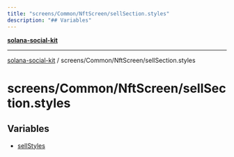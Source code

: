 ```yaml
---
title: "screens/Common/NftScreen/sellSection.styles"
description: "## Variables"
---
```


[**solana-social-kit**](../../../../README.mdx)

***

[solana-social-kit](../../../../README.mdx) / screens/Common/NftScreen/sellSection.styles

# screens/Common/NftScreen/sellSection.styles

## Variables

- [sellStyles](variables/sellStyles.mdx)
